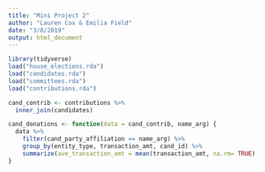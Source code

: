 ```yaml
---
title: "Mini Project 2"
author: "Lauren Cox & Emilia Field"
date: "3/8/2019"
output: html_document
---
```


```r
library(tidyverse)
load("house_elections.rda")
load("candidates.rda")
load("committees.rda")
load("contributions.rda")
```

```r
cand_contrib <- contributions %>%
  inner_join(candidates)
```

```r
cand_donations <- function(data = cand_contrib, name_arg) {
  data %>%
    filter(cand_party_affiliation == name_arg) %>%
    group_by(entity_type, transaction_amt, cand_id) %>%
    summarize(ave_transaction_amt = mean(transaction_amt, na.rm= TRUE))
}

```




